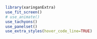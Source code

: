 ```r
library(xaringanExtra)
use_fit_screen()
# use_animate()
use_tachyons()
use_panelset()
use_extra_styles(hover_code_line=TRUE)
```

